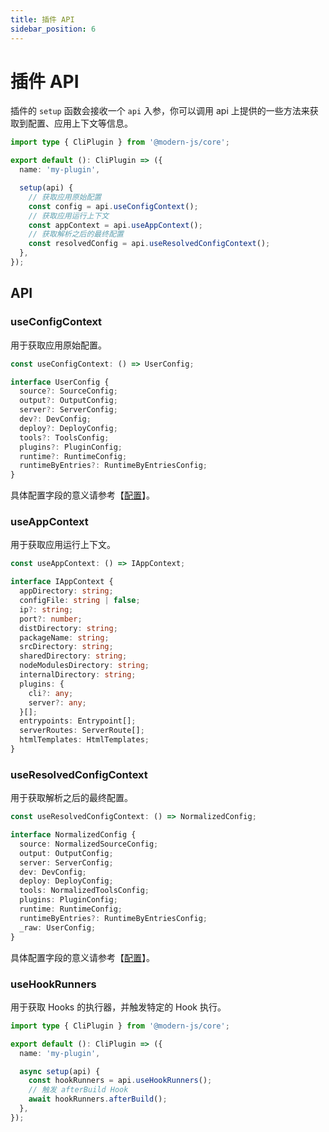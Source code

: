 ```yaml
---
title: 插件 API
sidebar_position: 6
---
```

# 插件 API

插件的 `setup` 函数会接收一个 `api` 入参，你可以调用 api 上提供的一些方法来获取到配置、应用上下文等信息。

```ts
import type { CliPlugin } from '@modern-js/core';

export default (): CliPlugin => ({
  name: 'my-plugin',

  setup(api) {
    // 获取应用原始配置
    const config = api.useConfigContext();
    // 获取应用运行上下文
    const appContext = api.useAppContext();
    // 获取解析之后的最终配置
    const resolvedConfig = api.useResolvedConfigContext();
  },
});
```

## API

### useConfigContext

用于获取应用原始配置。

```ts
const useConfigContext: () => UserConfig;

interface UserConfig {
  source?: SourceConfig;
  output?: OutputConfig;
  server?: ServerConfig;
  dev?: DevConfig;
  deploy?: DeployConfig;
  tools?: ToolsConfig;
  plugins?: PluginConfig;
  runtime?: RuntimeConfig;
  runtimeByEntries?: RuntimeByEntriesConfig;
}
```

具体配置字段的意义请参考【[配置](/configure/app/source/alias)】。

### useAppContext

用于获取应用运行上下文。

```ts
const useAppContext: () => IAppContext;

interface IAppContext {
  appDirectory: string;
  configFile: string | false;
  ip?: string;
  port?: number;
  distDirectory: string;
  packageName: string;
  srcDirectory: string;
  sharedDirectory: string;
  nodeModulesDirectory: string;
  internalDirectory: string;
  plugins: {
    cli?: any;
    server?: any;
  }[];
  entrypoints: Entrypoint[];
  serverRoutes: ServerRoute[];
  htmlTemplates: HtmlTemplates;
}
```

### useResolvedConfigContext

用于获取解析之后的最终配置。

```ts
const useResolvedConfigContext: () => NormalizedConfig;

interface NormalizedConfig {
  source: NormalizedSourceConfig;
  output: OutputConfig;
  server: ServerConfig;
  dev: DevConfig;
  deploy: DeployConfig;
  tools: NormalizedToolsConfig;
  plugins: PluginConfig;
  runtime: RuntimeConfig;
  runtimeByEntries?: RuntimeByEntriesConfig;
  _raw: UserConfig;
}
```

具体配置字段的意义请参考【[配置](/configure/app/source/alias)】。

### useHookRunners

用于获取 Hooks 的执行器，并触发特定的 Hook 执行。

```ts
import type { CliPlugin } from '@modern-js/core';

export default (): CliPlugin => ({
  name: 'my-plugin',

  async setup(api) {
    const hookRunners = api.useHookRunners();
    // 触发 afterBuild Hook
    await hookRunners.afterBuild();
  },
});
```
